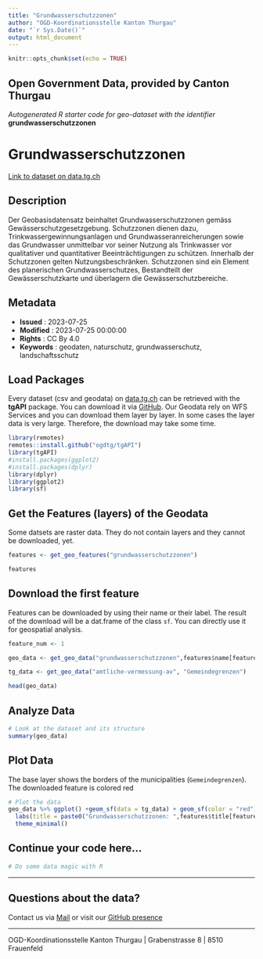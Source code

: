 ```yaml
---
title: "Grundwasserschutzzonen"
author: "OGD-Koordinationsstelle Kanton Thurgau"
date: "`r Sys.Date()`"
output: html_document
---
```


```r
knitr::opts_chunk$set(echo = TRUE)
```

## Open Government Data, provided by **Canton Thurgau**
*Autogenerated R starter code for geo-dataset with the identifier* **grundwasserschutzzonen**


# **Grundwasserschutzzonen**

[Link to dataset on data.tg.ch](https://data.tg.ch/explore/dataset/grundwasserschutzzonen/information/)

## Description

Der Geobasisdatensatz beinhaltet Grundwasserschutzzonen gemäss Gewässerschutzgesetzgebung. Schutzzonen dienen dazu, Trinkwassergewinnungsanlagen und Grundwasseranreicherungen sowie das Grundwasser unmittelbar vor seiner Nutzung als Trinkwasser vor qualitativer und quantitativer Beeinträchtigungen zu schützen. Innerhalb der Schutzzonen gelten Nutzungsbeschränken. Schutzzonen sind ein Element des planerischen Grundwasserschutzes, Bestandteilt der Gewässerschutzkarte und überlagern die Gewässerschutzbereiche.

## Metadata

- **Issued**                   : 2023-07-25
- **Modified**                 : 2023-07-25 00:00:00
- **Rights**                   : CC By 4.0
- **Keywords**                 : geodaten, naturschutz, grundwasserschutz, landschaftsschutz

## Load Packages

Every dataset (csv and geodata) on [data.tg.ch](https://data.tg.ch/pages/start/) can be retrieved with the **tgAPI** package. You can download it via [GitHub](https://github.com/ogdtg/tgAPI). Our Geodata rely on WFS Services and you can download them layer by layer. In some cases the layer data is very large. Therefore, the download may take some time.

```r
library(remotes)
remotes::install.github("ogdtg/tgAPI")
library(tgAPI)
#install.packages(ggplot2)
#install.packages(dplyr)
library(dplyr)
library(ggplot2)
library(sf)

```


## Get the Features (layers) of the Geodata

Some datsets are raster data. They do not contain layers and they cannot be downloaded, yet.

```r
features <- get_geo_features("grundwasserschutzzonen")

features
```


## Download the first feature

Features can be downloaded by using their name or their label. The result of the download will be a dat.frame of the class `sf`. You can directly use it for geospatial analysis.

```r

feature_num <- 1

geo_data <- get_geo_data("grundwasserschutzzonen",features$name[feature_num])

tg_data <- get_geo_data("amtliche-vermessung-av", "Gemeindegrenzen")

head(geo_data)
```


## Analyze Data

```r

# Look at the dataset and its structure
summary(geo_data)

```


## Plot Data

The base layer shows the borders of the municipalities (`Gemeindegrenzen`). The downloaded feature is colored red

```r

# Plot the data
geo_data %>% ggplot() +geom_sf(data = tg_data) + geom_sf(color = "red") +
  labs(title = paste0("Grundwasserschutzzonen: ",features$title[feature_num])) +
  theme_minimal()

```


## Continue your code here...


```r
# Do some data magic with R
```

------------------------------------------------------------------------

## Questions about the data?

Contact us via [Mail](mailto:ogd@tg.ch) or visit our [GitHub presence](https://github.com/ogdtg)


------------------------------------------------------------------------

OGD-Koordinationsstelle Kanton Thurgau | Grabenstrasse 8 | 8510 Frauenfeld

